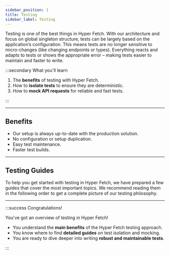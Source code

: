```yaml
---
sidebar_position: 1
title: Testing
sidebar_label: Testing
---
```


Testing is one of the best things in Hyper Fetch. With our architecture and focus on global singleton structure, tests
can be largely based on the application’s configuration. This means tests are no longer sensitive to micro-changes (like
changing endpoints or types). Everything reacts and adapts to tests or shows the appropriate error – making tests easier
to maintain and faster to write.

:::secondary What you'll learn

1.  The **benefits** of testing with Hyper Fetch.
2.  How to **isolate tests** to ensure they are deterministic.
3.  How to **mock API requests** for reliable and fast tests.

:::

---

## Benefits

- Our setup is always up-to-date with the production solution.
- No configuration or setup duplication.
- Easy test maintenance.
- Faster test builds.

---

## Testing Guides

To help you get started with testing in Hyper Fetch, we have prepared a few guides that cover the most important topics.
We recommend reading them in the following order to get a complete picture of our testing philosophy.

<LinkCard
  type="guides"
  title="Isolation"
  description="Learn how to isolate your tests to prevent them from interfering with each other."
  to="/docs/guides/testing/isolation"
/>
<LinkCard
  type="guides"
  title="Mocking"
  description="Discover how to mock API requests to create reliable and fast tests."
  to="/docs/guides/testing/mocking"
/>

---

:::success Congratulations!

You've got an overview of testing in Hyper Fetch!

- You understand the **main benefits** of the Hyper Fetch testing approach.
- You know where to find **detailed guides** on test isolation and mocking.
- You are ready to dive deeper into writing **robust and maintainable tests**.

:::
